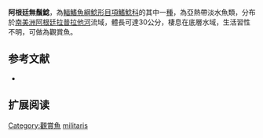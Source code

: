 {{Speciesbox
| name = 阿根廷無鬚鯰
| image = 
| image_width = 250px
| status = NE
| status_system = IUCN3.1
| genus = Ageneiosus
| species = militaris
| authority = Valenciennes, 1835
| synonyms = *''Ageniosus militaris'', Valenciennes, 1835
*''Ageneiosus valenciennesi'', Bleeker, 1864
*''Silurus imberbis'', Larrañaga, 1923
*''Silurus trigintaoctoradiatus'', Larrañaga, 1923
}}
'''阿根廷無鬚鯰'''，為[[輻鰭魚綱|輻鰭魚綱]][[鯰形目|鯰形目]][[項鰭鯰科|項鰭鯰科]]的其中一[[種|種]]，為亞熱帶淡水魚類，分布於[[南美洲|南美洲]][[阿根廷|阿根廷]][[拉普拉他河|拉普拉他河]]流域，體長可達30公分，棲息在底層水域，生活習性不明，可做為觀賞魚。

== 参考文献 ==
*{{FishBase_species|genus=Ageneiosus|species=militaris|year=2015|month=4}}

== 扩展阅读 ==
{{refbegin}}
{{wikispecies-inline|Ageneiosus militaris|阿根廷無鬚鯰}}
{{refend}}
{{Taxonbar|from=Q5482388}}

[[Category:觀賞魚|Category:觀賞魚]]
[[Category:無鬚鯰屬|militaris]]